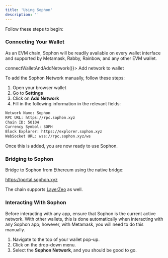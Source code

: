 ```yaml
---
title: 'Using Sophon'
description: ''
---
```


Follow these steps to begin:

### Connecting Your Wallet

As an EVM chain, Sophon will be readily available on every wallet interface and supported by Metamask, Rabby, Rainbow, and any other EVM wallet.

<span class="wallet-related">
  <span class="soph-button" onClick={() => connectWalletAndAddNetwork()}>
    <span>Add network to wallet</span>
  </span>
</span>

To add the Sophon Network manually, follow these steps:

1. Open your browser wallet
2. Go to **Settings**
3. Click on **Add Network**
4. Fill in the following information in the relevant fields:

```html Network Information
Network Name: Sophon
RPC URL: https://rpc.sophon.xyz
Chain ID: 50104
Currency Symbol: SOPH
Block Explorer: https://explorer.sophon.xyz
WebSocket URL: wss://rpc.sophon.xyz/ws
```

Once this is added, you are now ready to use Sophon.

### Bridging to Sophon

Bridge to Sophon from Ethereum using the native bridge:

https://portal.sophon.xyz

The chain supports [LayerZeo](https://layerzero.network/) as well.

### Interacting With Sophon

Before interacting with any app, ensure that Sophon is the current active network. With other wallets, this is done automatically when interacting with any Sophon app; however, with Metamask, you will need to do this manually.

1. Navigate to the top of your wallet pop-up.
2. Click on the drop-down menu.
3. Select the **Sophon Network**, and you should be good to go.
